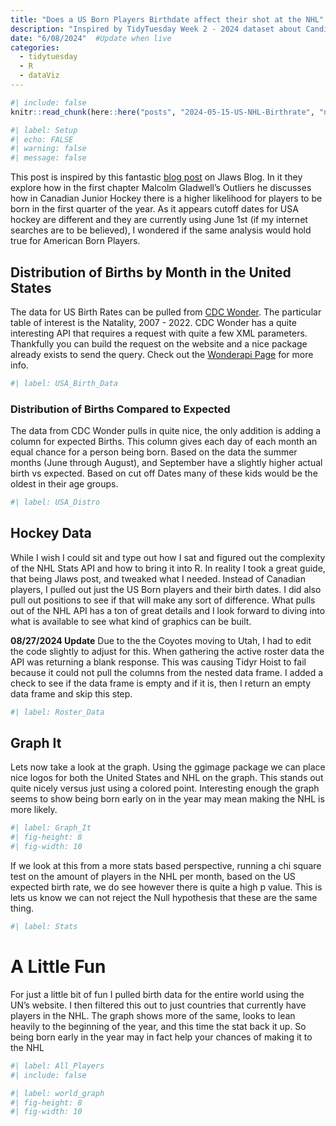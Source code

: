 ```yaml
---
title: "Does a US Born Players Birthdate affect their shot at the NHL"
description: "Inspired by TidyTuesday Week 2 - 2024 dataset about Candian Players, lets look at the same anaylyis for American Born Players"
date: "6/08/2024"  #Update when live
categories:
  - tidytuesday
  - R
  - dataViz
---
```


```r
#| include: false
knitr::read_chunk(here::here("posts", "2024-05-15-US-NHL-Birthrate", "nhl_usa_births.R"))

```

```r
#| label: Setup
#| echo: FALSE
#| warning: false
#| message: false
```

This post is inspired by this fantastic [blog post](https://jlaw.netlify.app/2023/12/04/are-birth-dates-still-destiny-for-canadian-nhl-players/) on Jlaws Blog.  In it they explore how in the first chapter Malcolm Gladwell’s Outliers he discusses how in Canadian Junior Hockey there is a higher likelihood for players to be born in the first quarter of the year. As it appears cutoff dates for USA hockey are different and they are currently using June 1st (if my internet searches are to be believed), I wondered if the same analysis would hold true for American Born Players.

## Distribution of Births by Month in the United States

The data for US Birth Rates can be pulled from [CDC Wonder](https://wonder.cdc.gov/). The particular table of interest is the Natality, 2007 - 2022.  CDC Wonder has a quite interesting API that requires a request with quite a few XML parameters.  Thankfully you can build the request on the website and a nice package already exists to send the query.  Check out the [Wonderapi Page](https://socdatar.github.io/wonderapi/index.html) for more info.  

```r
#| label: USA_Birth_Data

```

### Distribution of Births Compared to Expected

The data from CDC Wonder pulls in quite nice, the only addition is adding a column for expected Births.  This column gives each day of each month an equal chance for a person being born.  Based on the data the summer months (June through August), and September have a slightly higher actual birth vs expected. Based on cut off Dates many of these kids would be the oldest in their age groups. 

```r
#| label: USA_Distro

```

## Hockey Data

While I wish I could sit and type out how I sat and figured out the complexity of the NHL Stats API and how to bring it into R.  In reality I took a great guide, that being Jlaws post, and tweaked what I needed.  Instead of Canadian players, I pulled out just the US Born players and their birth dates. I did also pull out positions to see if that will make any sort of difference.  What pulls out of the NHL API has a ton of great details and I look forward to diving into what is available to see what kind of graphics can be built.  

**08/27/2024 Update** Due to the the Coyotes moving to Utah, I had to edit the code slightly to adjust for this.  When gathering the active roster data the API was returning a blank response.  This was causing Tidyr Hoist to fail because it could not pull the columns from the nested data frame.  I added a check to see if the data frame is empty and if it is, then I return an empty data frame and skip this step.

```r
#| label: Roster_Data

```


## Graph It 

Lets now take a look at the graph.  Using the ggimage package we can place nice logos for both the United States and NHL on the graph.  This stands out quite nicely versus just using a colored point.  Interesting enough the graph seems to show being born early on in the year may mean making the NHL is more likely.  

```r
#| label: Graph_It
#| fig-height: 8
#| fig-width: 10

```

If we look at this from a more stats based perspective, running a chi square test on the amount of players in the NHL per month, based on the US expected birth rate, we do see however there is quite a high p value.  This is lets us know we can not reject the Null hypothesis that these are the same thing. 

```r
#| label: Stats
```

# A Little Fun

For just a little bit of fun I pulled birth data for the entire world using the UN's website.  I then filtered this out to just countries that currently have players in the NHL.  The graph shows more of the same, looks to lean heavily to the beginning of the year, and this time the stat back it up.  So being born early in the year may in fact help your chances of making it to the NHL  

```r
#| label: All_Players
#| include: false
```


```r
#| label: world_graph
#| fig-height: 8
#| fig-width: 10

```